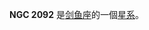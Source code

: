 {{NGCInfoBox|NGCID=NGC 2092|發現者=約翰·弗里德里希·威廉·赫歇爾|發現日期=-年-月-日|其他編號=ESO 57-SC22|曆元=J2000.0|赤經=5時41分22.1秒
|赤緯=-69°13'27"|星座=剑鱼座|星體=星系|星等=|表面亮度=|藍等=}}

'''NGC 2092''' 是[[剑鱼座|剑鱼座]]的一個[[星系|星系]]。

{{NGCReference|2092}}
{{Catalogs|NGC=2092}}
{{星系小作品}}